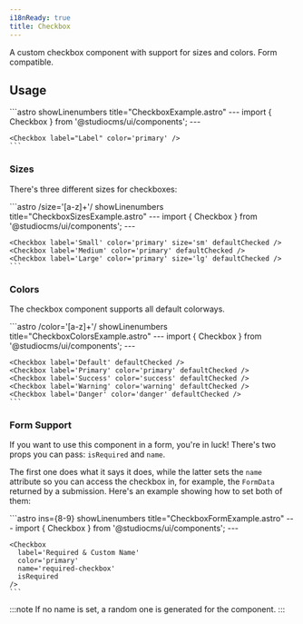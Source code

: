 ```yaml
---
i18nReady: true
title: Checkbox
---
```



A custom checkbox component with support for sizes and colors. Form compatible.

## Usage

<Tabs>
  <TabItem label="Preview">
    <PreviewCard>
      <Checkbox label="Label" color="primary" />
    </PreviewCard>
  </TabItem>
  <TabItem label="Code">
    ```astro showLinenumbers title="CheckboxExample.astro"
    ---
    import { Checkbox } from '@studiocms/ui/components';
    ---

    <Checkbox label="Label" color='primary' />
    ```
  </TabItem>
</Tabs>

### Sizes

There's three different sizes for checkboxes:

<Tabs>
  <TabItem label="Preview">
    <PreviewCard>
      <Row>
        <Checkbox label="Small" color="primary" size="sm" defaultChecked />
        <Checkbox label="Medium" color="primary" defaultChecked />
        <Checkbox label="Large" color="primary" size="lg" defaultChecked />
      </Row>
    </PreviewCard>
  </TabItem>
  <TabItem label="Code">
    ```astro /size='[a-z]+'/ showLinenumbers title="CheckboxSizesExample.astro"
    ---
    import { Checkbox } from '@studiocms/ui/components';
    ---

    <Checkbox label='Small' color='primary' size='sm' defaultChecked />
    <Checkbox label='Medium' color='primary' defaultChecked />
    <Checkbox label='Large' color='primary' size='lg' defaultChecked />
    ```
  </TabItem>
</Tabs>

### Colors

The checkbox component supports all default colorways.

<Tabs>
  <TabItem label="Preview">
    <PreviewCard>
      <Row>
        <Checkbox label="Default" defaultChecked />
        <Checkbox label="Primary" color="primary" defaultChecked />
        <Checkbox label="Success" color="success" defaultChecked />
        <Checkbox label="Warning" color="warning" defaultChecked />
        <Checkbox label="Danger" color="danger" defaultChecked />
      </Row>
    </PreviewCard>
  </TabItem>
  <TabItem label="Code">
    ```astro /color='[a-z]+'/ showLinenumbers title="CheckboxColorsExample.astro"
    ---
    import { Checkbox } from '@studiocms/ui/components';
    ---

    <Checkbox label='Default' defaultChecked />
    <Checkbox label='Primary' color='primary' defaultChecked />
    <Checkbox label='Success' color='success' defaultChecked />
    <Checkbox label='Warning' color='warning' defaultChecked />
    <Checkbox label='Danger' color='danger' defaultChecked />
    ```
  </TabItem>
</Tabs>

### Form Support

If you want to use this component in a form, you're in luck! There's two props you can pass: `isRequired` and `name`.

The first one does what it says it does, while the latter sets the `name` attribute so you can access the checkbox in, for example,
the `FormData` returned by a submission. Here's an example showing how to set both of them:

<Tabs>
  <TabItem label="Preview">
    <PreviewCard>
      <Checkbox label="Required & Custom Name" color="primary" isRequired name='required-checkbox' />
    </PreviewCard>
  </TabItem>
  <TabItem label="Code">
    ```astro ins={8-9} showLinenumbers title="CheckboxFormExample.astro"
    ---
    import { Checkbox } from '@studiocms/ui/components';
    ---

    <Checkbox 
      label='Required & Custom Name'
      color='primary'
      name='required-checkbox'
      isRequired
    />
    ```
  </TabItem>
</Tabs>

:::note
If no name is set, a random one is generated for the component.
:::
